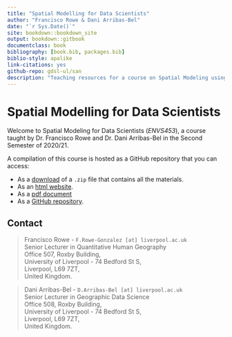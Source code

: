 ```yaml
--- 
title: "Spatial Modelling for Data Scientists"
author: "Francisco Rowe & Dani Arribas-Bel"
date: "`r Sys.Date()`"
site: bookdown::bookdown_site
output: bookdown::gitbook
documentclass: book
bibliography: [book.bib, packages.bib]
biblio-style: apalike
link-citations: yes
github-repo: gdsl-ul/san
description: "Teaching resources for a course on Spatial Modeling using R."
---
```


# Spatial Modelling for Data Scientists

Welcome to Spatial Modeling for Data Scientists (*ENVS453*), a course taught by Dr. Francisco Rowe and Dr. Dani Arribas-Bel in the Second Semester of 2020/21.

A compilation of this course is hosted as a GitHub repository that you can access:

* As a [download](https://github.com/GDSL-UL/san/archive/master.zip) of a `.zip` file that contains all the materials.
* As an [html website](https://gdsl-ul.github.io/san/).
* As a [pdf document](https://gdsl-ul.github.io/san/spatial_analysis_notes.pdf)
* As a [GitHub repository](https://github.com/GDSL-UL/san).

## Contact

> Francisco Rowe - `F.Rowe-Gonzalez [at] liverpool.ac.uk`   
Senior Lecturer in Quantitative Human Geography   
Office 507, Roxby Building,  
University of Liverpool - 74 Bedford St S,  
Liverpool, L69 7ZT,  
United Kingdom.

> Dani Arribas-Bel - `D.Arribas-Bel [at] liverpool.ac.uk`  
Senior Lecturer in Geographic Data Science  
Office 508, Roxby Building,  
University of Liverpool - 74 Bedford St S,  
Liverpool, L69 7ZT,  
United Kingdom.
